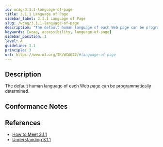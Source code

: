 ```yaml
---
id: wcag-3.1.1-language-of-page
title: 3.1.1 Language of Page
sidebar_label: 3.1.1 Language of Page
slug: /wcag/3.1.1-language-of-page
description: "The default human language of each Web page can be programmatically determined."
keywords: [wcag, accessibility, language-of-page]
sidebar_position: 1
level: A
guideline: 3.1
principle: 3
url: https://www.w3.org/TR/WCAG22/#language-of-page
---
```


## Description

The default human language of each Web page can be programmatically determined.

## Conformance Notes

<Project name="ads">
  <Support></Support>
</Project>

<Project name="scix">
  <Support></Support>
</Project>

## References

- [How to Meet 3.1.1](https://www.w3.org/WAI/WCAG22/quickref/#language-of-page)
- [Understanding 3.1.1](https://www.w3.org/WAI/WCAG22/Understanding/language-of-page.html)


